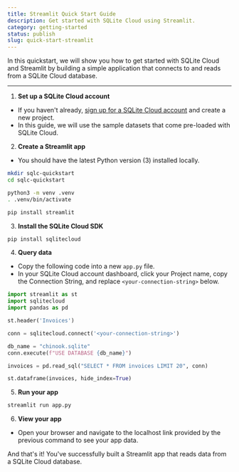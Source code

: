 ```yaml
---
title: Streamlit Quick Start Guide
description: Get started with SQLite Cloud using Streamlit.
category: getting-started
status: publish
slug: quick-start-streamlit
---
```


In this quickstart, we will show you how to get started with SQLite Cloud and Streamlit by building a simple application that connects to and reads from a SQLite Cloud database.

---

1. **Set up a SQLite Cloud account**
  - If you haven't already, [sign up for a SQLite Cloud account](https://sqlitecloud.io/register) and create a new project.
  - In this guide, we will use the sample datasets that come pre-loaded with SQLite Cloud.

2. **Create a Streamlit app**
  - You should have the latest Python version (3) installed locally.

```bash
mkdir sqlc-quickstart
cd sqlc-quickstart

python3 -m venv .venv
. .venv/bin/activate

pip install streamlit
```

3. **Install the SQLite Cloud SDK**

```bash
pip install sqlitecloud
```

4. **Query data**
  - Copy the following code into a new `app.py` file.
  - In your SQLite Cloud account dashboard, click your Project name, copy the Connection String, and replace `<your-connection-string>` below.

```py
import streamlit as st
import sqlitecloud
import pandas as pd

st.header('Invoices')

conn = sqlitecloud.connect('<your-connection-string>')

db_name = "chinook.sqlite"
conn.execute(f"USE DATABASE {db_name}")

invoices = pd.read_sql("SELECT * FROM invoices LIMIT 20", conn)

st.dataframe(invoices, hide_index=True)
```

5. **Run your app**

```bash
streamlit run app.py
```

6. **View your app**
  - Open your browser and navigate to the localhost link provided by the previous command to see your app data.

And that's it! You've successfully built a Streamlit app that reads data from a SQLite Cloud database.